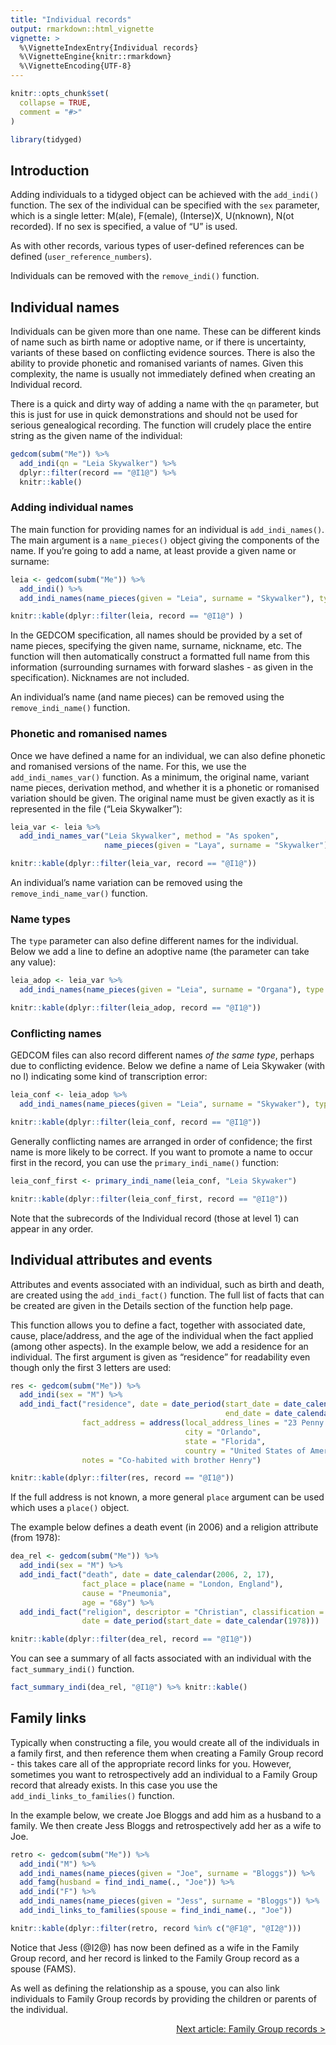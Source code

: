 ```yaml
---
title: "Individual records"
output: rmarkdown::html_vignette
vignette: >
  %\VignetteIndexEntry{Individual records}
  %\VignetteEngine{knitr::rmarkdown}
  %\VignetteEncoding{UTF-8}
---
```


```r
knitr::opts_chunk$set(
  collapse = TRUE,
  comment = "#>"
)
```

```r
library(tidyged)
```

## Introduction

Adding individuals to a tidyged object can be achieved with the `add_indi()` function. The sex of the individual can be specified with the `sex` parameter, which is a single letter: M(ale), F(emale), (Interse)X, U(nknown), N(ot recorded). If no sex is specified, a value of "U" is used.

As with other records, various types of user-defined references can be defined (`user_reference_numbers`).

Individuals can be removed with the `remove_indi()` function.

## Individual names

Individuals can be given more than one name. These can be different kinds of name such as birth name or adoptive name, or if there is uncertainty, variants of these based on conflicting evidence sources. There is also the ability to provide phonetic and romanised variants of names. Given this complexity, the name is usually not immediately defined when creating an Individual record.

There is a quick and dirty way of adding a name with the `qn` parameter, but this is just for use in quick demonstrations and should not be used for serious genealogical recording. The function will crudely place the entire string as the given name of the individual:

```r
gedcom(subm("Me")) %>% 
  add_indi(qn = "Leia Skywalker") %>% 
  dplyr::filter(record == "@I1@") %>% 
  knitr::kable()
```

### Adding individual names

The main function for providing names for an individual is `add_indi_names()`. The main argument is a `name_pieces()` object giving the components of the name. If you're going to add a name, at least provide a given name or surname:

```r
leia <- gedcom(subm("Me")) %>% 
  add_indi() %>% 
  add_indi_names(name_pieces(given = "Leia", surname = "Skywalker"), type = "birth")

knitr::kable(dplyr::filter(leia, record == "@I1@") )
```

In the GEDCOM specification, all names should be provided by a set of name pieces, specifying the given name, surname, nickname, etc. The function will then automatically construct a formatted full name from this information (surrounding surnames with forward slashes - as given in the specification). Nicknames are not included.

An individual's name (and name pieces) can be removed using the `remove_indi_name()` function.

### Phonetic and romanised names

Once we have defined a name for an individual, we can also define phonetic and romanised versions of the name. For this, we use the `add_indi_names_var()` function. As a minimum, the original name, variant name pieces, derivation method, and whether it is a phonetic or romanised variation should be given. The original name must be given exactly as it is represented in the file ("Leia Skywalker"):

```r
leia_var <- leia %>% 
  add_indi_names_var("Leia Skywalker", method = "As spoken",
                     name_pieces(given = "Laya", surname = "Skywalker"), phonetic_variation = TRUE) 

knitr::kable(dplyr::filter(leia_var, record == "@I1@"))
```

An individual's name variation can be removed using the `remove_indi_name_var()` function.

### Name types

The `type` parameter can also define different names for the individual. Below we add a line to define an adoptive name (the parameter can take any value):

```r
leia_adop <- leia_var %>% 
  add_indi_names(name_pieces(given = "Leia", surname = "Organa"), type = "adoptive") 

knitr::kable(dplyr::filter(leia_adop, record == "@I1@"))
```

### Conflicting names

GEDCOM files can also record different names *of the same type*, perhaps due to conflicting evidence. Below we define a name of Leia Skywaker (with no l) indicating some kind of transcription error:

```r
leia_conf <- leia_adop %>% 
  add_indi_names(name_pieces(given = "Leia", surname = "Skywaker"), type = "birth")

knitr::kable(dplyr::filter(leia_conf, record == "@I1@"))
```

Generally conflicting names are arranged in order of confidence; the first name is more likely to be correct. If you want to promote a name to occur first in the record, you can use the `primary_indi_name()` function:

```r
leia_conf_first <- primary_indi_name(leia_conf, "Leia Skywaker")

knitr::kable(dplyr::filter(leia_conf_first, record == "@I1@"))
```

Note that the subrecords of the Individual record (those at level 1) can appear in any order.

## Individual attributes and events

Attributes and events associated with an individual, such as birth and death, are created using the `add_indi_fact()` function. The full list of facts that can be created are given in the Details section of the function help page.

This function allows you to define a fact, together with associated date, cause, place/address, and the age of the individual when the fact applied (among other aspects). In the example below, we add a residence for an individual. The first argument is given as "residence" for readability even though only the first 3 letters are used:

```r
res <- gedcom(subm("Me")) %>% 
  add_indi(sex = "M") %>% 
  add_indi_fact("residence", date = date_period(start_date = date_calendar(2000, 5, 7),
                                                end_date = date_calendar(2004, 5, 6)),
                fact_address = address(local_address_lines = "23 Penny Lane",
                                       city = "Orlando",
                                       state = "Florida",
                                       country = "United States of America"),
                notes = "Co-habited with brother Henry")

knitr::kable(dplyr::filter(res, record == "@I1@"))
```

If the full address is not known, a more general `place` argument can be used which uses a `place()` object.

The example below defines a death event (in 2006) and a religion attribute (from 1978):

```r
dea_rel <- gedcom(subm("Me")) %>% 
  add_indi(sex = "M") %>% 
  add_indi_fact("death", date = date_calendar(2006, 2, 17),
                fact_place = place(name = "London, England"),
                cause = "Pneumonia",
                age = "68y") %>% 
  add_indi_fact("religion", descriptor = "Christian", classification = "Catholic",
                date = date_period(start_date = date_calendar(1978)))

knitr::kable(dplyr::filter(dea_rel, record == "@I1@"))
```

You can see a summary of all facts associated with an individual with the `fact_summary_indi()` function.

```r
fact_summary_indi(dea_rel, "@I1@") %>% knitr::kable()
```

## Family links

Typically when constructing a file, you would create all of the individuals in a family first, and then reference them when creating a Family Group record - this takes care all of the appropriate record links for you. However, sometimes you want to retrospectively add an individual to a Family Group record that already exists. In this case you use the `add_indi_links_to_families()` function.

In the example below, we create Joe Bloggs and add him as a husband to a family. We then create Jess Bloggs and retrospectively add her as a wife to Joe. 

```r
retro <- gedcom(subm("Me")) %>% 
  add_indi("M") %>% 
  add_indi_names(name_pieces(given = "Joe", surname = "Bloggs")) %>% 
  add_famg(husband = find_indi_name(., "Joe")) %>% 
  add_indi("F") %>% 
  add_indi_names(name_pieces(given = "Jess", surname = "Bloggs")) %>% 
  add_indi_links_to_families(spouse = find_indi_name(., "Joe"))

knitr::kable(dplyr::filter(retro, record %in% c("@F1@", "@I2@")))
```

Notice that Jess (@I2@) has now been defined as a wife in the Family Group record, and her record is linked to the Family Group record as a spouse (FAMS).

As well as defining the relationship as a spouse, you can also link individuals to Family Group records by providing the children or parents of the individual.

<p style="text-align: right;"><a href="https://jl5000.github.io/tidyged/articles/family_group_records.html">Next article: Family Group records ></a></p>